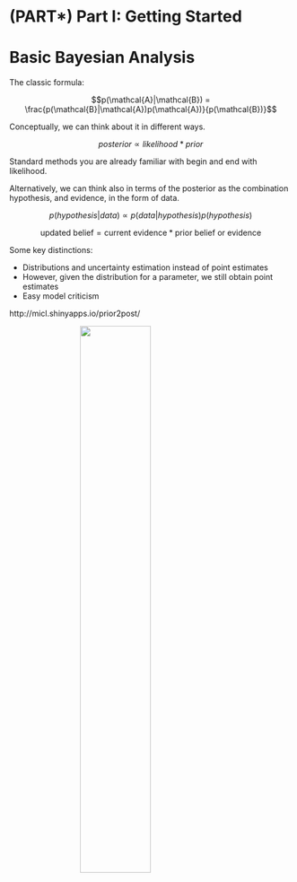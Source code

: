 # (PART\*) Part I: Getting Started {-}

# Basic Bayesian Analysis

The classic formula:

$$p(\mathcal{A}|\mathcal{B}) = \frac{p(\mathcal{B}|\mathcal{A})p(\mathcal{A})}{p(\mathcal{B})}$$

Conceptually, we can think about it in different ways.

$$posterior \propto likelihood * prior$$

Standard methods you are already familiar with begin and end with likelihood.

Alternatively, we can think also in terms of the posterior as the combination hypothesis, and evidence, in the form of data. 

$$p(hypothesis|data) \propto p(data|hypothesis)p(hypothesis)$$

$$\text{updated belief} = \text{current evidence} * \text{prior belief or evidence}$$

Some key distinctions: 

 - Distributions and uncertainty estimation instead of point estimates
 - However, given the distribution for a parameter, we still obtain point estimates
 - Easy model criticism

http://micl.shinyapps.io/prior2post/

<img src="img/bayes_doc/modified_bayes_theorem.png" style="display:block; margin: 0 auto;" width=50%>
